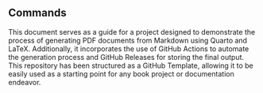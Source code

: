 ## Commands {.unnumbered}

This document serves as a guide for a project designed to demonstrate the process of generating PDF documents from Markdown using Quarto and LaTeX. Additionally, it incorporates the use of GitHub Actions to automate the generation process and GitHub Releases for storing the final output. This repository has been structured as a GitHub Template, allowing it to be easily used as a starting point for any book project or documentation endeavor.
